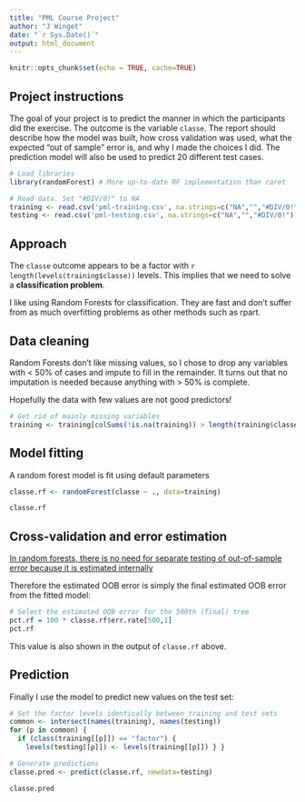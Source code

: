 ```yaml
---
title: "PML Course Project"
author: "J Winget"
date: "`r Sys.Date()`"
output: html_document
---
```


```r
knitr::opts_chunk$set(echo = TRUE, cache=TRUE)
```

## Project instructions
The goal of your project is to predict the manner in which the participants did the exercise. The outcome is the variable `classe`. The report should describe how the model was built, how cross validation was used, what the expected "out of sample" error is, and why I made the choices I did. The prediction model will also be used to predict 20 different test cases.

```r
# Load libraries
library(randomForest) # More up-to-date RF implementation than caret
```

```r
# Read data. Set "#DIV/0!" to NA
training <- read.csv('pml-training.csv', na.strings=c("NA","","#DIV/0!"))
testing <- read.csv('pml-testing.csv', na.strings=c("NA","","#DIV/0!"))
```

## Approach

The `classe` outcome appears to be a factor with `r length(levels(training$classe))` levels. This implies that we need to solve a **classification problem**.

I like using Random Forests for classification. They are fast and don't suffer from as much overfitting problems as other methods such as rpart.

## Data cleaning

Random Forests don't like missing values, so I chose to drop any variables with < 50% of cases and impute to fill in the remainder. It turns out that no imputation is needed because anything with > 50% is complete.

Hopefully the data with few values are not good predictors!

```r
# Get rid of mainly missing variables
training <- training[colSums(!is.na(training)) > length(training$classe)/2]
```

## Model fitting

A random forest model is fit using default parameters

```r
classe.rf <- randomForest(classe ~ ., data=training)

classe.rf
```

## Cross-validation and error estimation

[In random forests, there is no need for separate testing of out-of-sample error because it is estimated internally](https://www.stat.berkeley.edu/~breiman/RandomForests/cc_home.htm#ooberr)

Therefore the estimated OOB error is simply the final estimated OOB error from the fitted model:

```r
# Select the estimated OOB error for the 500th (final) tree
pct.rf = 100 * classe.rf$err.rate[500,1]
pct.rf
```

This value is also shown in the output of `classe.rf` above.

## Prediction

Finally I use the model to predict new values on the test set:

```r
# Set the factor levels identically between training and test sets
common <- intersect(names(training), names(testing))
for (p in common) {
  if (class(training[[p]]) == "factor") {
    levels(testing[[p]]) <- levels(training[[p]]) } }

# Generate predictions
classe.pred <- predict(classe.rf, newdata=testing)

classe.pred
```
